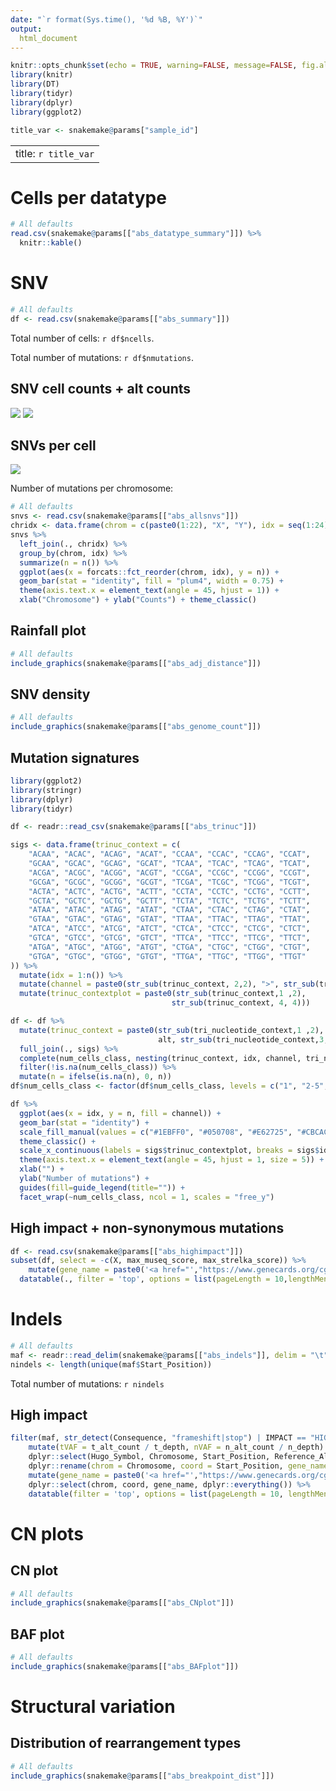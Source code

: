 ```yaml
---
date: "`r format(Sys.time(), '%d %B, %Y')`"
output:
  html_document
---
```


```r
knitr::opts_chunk$set(echo = TRUE, warning=FALSE, message=FALSE, fig.align = 'center')
library(knitr)
library(DT)
library(tidyr)
library(dplyr)
library(ggplot2)
```
```r
title_var <- snakemake@params["sample_id"]
```
---
title: `r title_var`
---

# Cells per datatype
```r
# All defaults
read.csv(snakemake@params[["abs_datatype_summary"]]) %>%
  knitr::kable()
```

# SNV
```r
# All defaults
df <- read.csv(snakemake@params[["abs_summary"]])
```
Total number of cells: `r df$ncells`.

Total number of mutations: `r df$nmutations`.

## SNV cell counts + alt counts
![](`r snakemake@params[["abs_snvcellcounts"]]`) ![](`r snakemake@params[["abs_snvaltcounts"]]`)

## SNVs per cell
![](`r snakemake@params[["abs_muts_per_cell"]]`)

Number of mutations per chromosome:
```r
# All defaults
snvs <- read.csv(snakemake@params[["abs_allsnvs"]])
chridx <- data.frame(chrom = c(paste0(1:22), "X", "Y"), idx = seq(1:24))
snvs %>%
  left_join(., chridx) %>%
  group_by(chrom, idx) %>%
  summarize(n = n()) %>%
  ggplot(aes(x = forcats::fct_reorder(chrom, idx), y = n)) +
  geom_bar(stat = "identity", fill = "plum4", width = 0.75) +
  theme(axis.text.x = element_text(angle = 45, hjust = 1)) +
  xlab("Chromosome") + ylab("Counts") + theme_classic()
```

## Rainfall plot
```r
# All defaults
include_graphics(snakemake@params[["abs_adj_distance"]])
```

## SNV density
```r
# All defaults
include_graphics(snakemake@params[["abs_genome_count"]])
```

## Mutation signatures
```r
library(ggplot2)
library(stringr)
library(dplyr)
library(tidyr)

df <- readr::read_csv(snakemake@params[["abs_trinuc"]])

sigs <- data.frame(trinuc_context = c(
    "ACAA", "ACAC", "ACAG", "ACAT", "CCAA", "CCAC", "CCAG", "CCAT",
    "GCAA", "GCAC", "GCAG", "GCAT", "TCAA", "TCAC", "TCAG", "TCAT",
    "ACGA", "ACGC", "ACGG", "ACGT", "CCGA", "CCGC", "CCGG", "CCGT",
    "GCGA", "GCGC", "GCGG", "GCGT", "TCGA", "TCGC", "TCGG", "TCGT",
    "ACTA", "ACTC", "ACTG", "ACTT", "CCTA", "CCTC", "CCTG", "CCTT",
    "GCTA", "GCTC", "GCTG", "GCTT", "TCTA", "TCTC", "TCTG", "TCTT",
    "ATAA", "ATAC", "ATAG", "ATAT", "CTAA", "CTAC", "CTAG", "CTAT",
    "GTAA", "GTAC", "GTAG", "GTAT", "TTAA", "TTAC", "TTAG", "TTAT",
    "ATCA", "ATCC", "ATCG", "ATCT", "CTCA", "CTCC", "CTCG", "CTCT",
    "GTCA", "GTCC", "GTCG", "GTCT", "TTCA", "TTCC", "TTCG", "TTCT",
    "ATGA", "ATGC", "ATGG", "ATGT", "CTGA", "CTGC", "CTGG", "CTGT",
    "GTGA", "GTGC", "GTGG", "GTGT", "TTGA", "TTGC", "TTGG", "TTGT"
)) %>%
  mutate(idx = 1:n()) %>%
  mutate(channel = paste0(str_sub(trinuc_context, 2,2), ">", str_sub(trinuc_context, 3,3))) %>%
  mutate(trinuc_contextplot = paste0(str_sub(trinuc_context,1 ,2),
                                    str_sub(trinuc_context, 4, 4)))

df <- df %>%
  mutate(trinuc_context = paste0(str_sub(tri_nucleotide_context,1 ,2),
                                 alt, str_sub(tri_nucleotide_context,3, 3))) %>%
  full_join(., sigs) %>%
  complete(num_cells_class, nesting(trinuc_context, idx, channel, tri_nucleotide_context, ref, alt)) %>%
  filter(!is.na(num_cells_class)) %>%
  mutate(n = ifelse(is.na(n), 0, n))
df$num_cells_class <- factor(df$num_cells_class, levels = c("1", "2-5", "6-20", ">20"))

df %>%
  ggplot(aes(x = idx, y = n, fill = channel)) +
  geom_bar(stat = "identity") +
  scale_fill_manual(values = c("#1EBFF0", "#050708", "#E62725", "#CBCACB", "#A1CF64", "#EDC8C5")) +
  theme_classic() +
  scale_x_continuous(labels = sigs$trinuc_contextplot, breaks = sigs$idx) +
  theme(axis.text.x = element_text(angle = 45, hjust = 1, size = 5)) +
  xlab("") +
  ylab("Number of mutations") +
  guides(fill=guide_legend(title="")) +
  facet_wrap(~num_cells_class, ncol = 1, scales = "free_y")
```

## High impact + non-synonymous mutations
```r
df <- read.csv(snakemake@params[["abs_highimpact"]])
subset(df, select = -c(X, max_museq_score, max_strelka_score)) %>%
    mutate(gene_name = paste0('<a href="',"https://www.genecards.org/cgi-bin/carddisp.pl?gene=",gene_name,'">',gene_name ,"</a>")) %>%
  datatable(., filter = 'top', options = list(pageLength = 10,lengthMenu = list(c(10, 25, 50, 100, -1), list('10', '25', '50','100', 'All')) ), escape = FALSE)
```

# Indels
```r
# All defaults
maf <- readr::read_delim(snakemake@params[["abs_indels"]], delim = "\t", guess_max = 10^6)
nindels <- length(unique(maf$Start_Position))
```

Total number of mutations: `r nindels`

## High impact
```r
filter(maf, str_detect(Consequence, "frameshift|stop") | IMPACT == "HIGH") %>%
    mutate(tVAF = t_alt_count / t_depth, nVAF = n_alt_count / n_depth) %>%
    dplyr::select(Hugo_Symbol, Chromosome, Start_Position, Reference_Allele, Variant_Type, Tumor_Seq_Allele1, Tumor_Seq_Allele2, Consequence, IMPACT, tVAF, nVAF) %>%
    dplyr::rename(chrom = Chromosome, coord = Start_Position, gene_name = Hugo_Symbol) %>%
    mutate(gene_name = paste0('<a href="',"https://www.genecards.org/cgi-bin/carddisp.pl?gene=",gene_name,'">',gene_name ,"</a>")) %>%
    dplyr::select(chrom, coord, gene_name, dplyr::everything()) %>%
    datatable(filter = 'top', options = list(pageLength = 10, lengthMenu = list(c(10, 25, 50, 100, -1), list('10', '25', '50','100', 'All'))), escape = FALSE)
```

# CN plots

## CN plot
```r
# All defaults
include_graphics(snakemake@params[["abs_CNplot"]])
```

## BAF plot
```r
# All defaults
include_graphics(snakemake@params[["abs_BAFplot"]])
```

# Structural variation

## Distribution of rearrangement types
```r
# All defaults
include_graphics(snakemake@params[["abs_breakpoint_dist"]])
```

